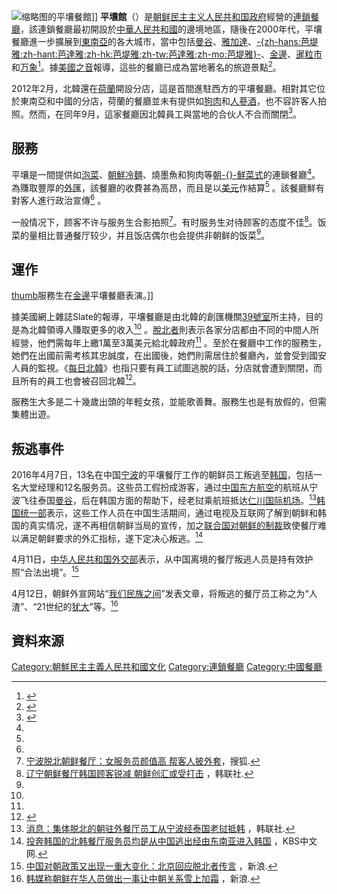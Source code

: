 {{noteTA
|G1=Korea
|G2=Korea Comparison
}}
[[File:Pyongyang_Restaurant_in_Phnom_Penh.jpg|缩略图]]的平壤餐館]]
'''平壤館'''（{{kor|k=평양관|hj=平壤館|rm=P'yŏngyanggwan}}）是[[朝鲜民主主义人民共和国政府|朝鲜民主主义人民共和国政府]]經營的[[連鎖店|連鎖]][[餐廳|餐廳]]，該連鎖餐廳最初開設於[[中華人民共和國|中華人民共和國]]的邊境地區，隨後在2000年代，平壤餐廳進一步擴展到[[東南亞|東南亞]]的各大城市，當中包括[[曼谷|曼谷]]、[[雅加達|雅加達]]、[[芭堤雅|-{zh-hans:芭堤雅;zh-hant:芭達雅;zh-hk:芭堤雅;zh-tw:芭達雅;zh-mo:芭堤雅}-]]、[[金邊|金邊]]、[[暹粒市|暹粒市]]和[[万象|万象]]<ref name="Strangio 2010">{{cite news|url=http://www.slate.com/id/2247402|title=Kingdom Kim's Culinary Outposts: Inside the bizarre world of Asia's North Korean restaurant chain.|last=Strangio|first=Sebastian|date=22 March 2010|work=[[Slate_(magazine)|Slate]]|accessdate=|archive-url=https://web.archive.org/web/20110921014821/http://www.slate.com/id/2247402/|archive-date=2011-09-21|dead-url=no}}</ref>。據[[美國之音|美國之音]]報導，這些的餐廳已成為當地著名的旅遊景點<ref>{{cite web | url= http://www.voanews.com/khmer-english/news/Pyongyang-Restaurants-Extending-Reach-in-Southeast-Asian-Cities-135022938.html | title= Pyongyang Restaurants Extending Reach in Southeast Asian Cities (public domain text as cited) | publisher= Voice of America, Khmer-English | accessdate=  | archive-url= https://web.archive.org/web/20111207063833/http://www.voanews.com/khmer-english/news/Pyongyang-Restaurants-Extending-Reach-in-Southeast-Asian-Cities-135022938.html | archive-date= 2011-12-07 | dead-url= yes }}</ref>。

2012年2月，北韓還在[[荷蘭|荷蘭]]{{link-en|奥斯道尔普|Osdorp}}開設分店，這是首間進駐西方的平壤餐廳。相對其它位於東南亞和中國的分店，荷蘭的餐廳並未有提供如[[狗肉|狗肉]]和[[人蔘酒|人蔘酒]]，也不容許客人拍照。然而，在同年9月，這家餐廳因北韓員工與當地的合伙人不合而關閉<ref name=AT5>{{cite news|title=Noord-Koreaans restaurant al weer dicht|url=http://www.at5.nl/artikelen/86267/noord-koreaans-restaurant-osdorp-al-weer-dicht|accessdate=September 6, 2012|newspaper=AT5 Nieuws|date=|archive-url=https://web.archive.org/web/20140104204519/http://www.at5.nl/artikelen/86267/noord-koreaans-restaurant-osdorp-al-weer-dicht|archive-date=2014-01-04|dead-url=no}}</ref>。

==服務==
平壤是一間提供如[[泡菜|泡菜]]、[[朝鮮冷麵|朝鮮冷麵]]、燒墨魚和狗肉等[[韓國料理|朝-{}-鮮菜式]]的連鎖餐廳<ref name="Strangio 2010" />。為賺取豐厚的[[外匯|外匯]]，該餐廳的收費甚為高昂，而且是以[[美元|美元]]作結算<ref name="Strangio 2010" /> 。該餐廳鮮有對客人進行政治宣傳<ref name="Strangio 2010" /> 。

一般情况下，顾客不许与服务生合影拍照<ref name="asdfasdf">[http://news.sohu.com/20160412/n443952786.shtml 宁波脱北朝鲜餐厅：女服务员颜值高 帮客人披外套]{{dead link|date=2018年2月 |bot=InternetArchiveBot |fix-attempted=yes }}，搜狐.</ref>。有时服务生对待顾客的态度不佳<ref>[http://chinese.yonhapnews.co.kr/allheadlines/2016/02/29/0200000000ACK20160229002900881.HTML 辽宁朝鲜餐厅韩国顾客锐减 朝鲜创汇或受打击] {{Wayback|url=http://chinese.yonhapnews.co.kr/allheadlines/2016/02/29/0200000000ACK20160229002900881.HTML |date=20160827084630 }}，韩联社.</ref>。饭菜的量相比普通餐厅较少，并且饭店偶尔也会提供非朝鲜的饭菜<ref name="asdfasdf"/>。

==運作==
[[檔案:Women_performing_at_the_Pyongyang_Restaurant_in_Phnom_Penh.jpg|thumb]]服務生在[[金邊|金邊]]平壤餐廳表演。]]

據美國網上雜誌Slate的報導，平壤餐廳是由北韓的創匯機關[[朝鮮勞動黨39號室|39號室]]所主持，目的是為北韓領導人賺取更多的收入<ref name="Strangio 2010" /> 。[[脫北者|脫北者]]則表示各家分店都由不同的中間人所經營，他們需每年上繳1萬至3萬美元給北韓政府<ref name="Strangio 2010" /> 。至於在餐廳中工作的服務生，她們在出國前需考核其忠誠度，在出國後，她們則需居住於餐廳內，並會受到國安人員的監視。《[[每日北韓|每日北韓]]》也指只要有員工試圖逃脫的話，分店就會遭到關閉，而且所有的員工也會被召回北韓<ref name="Kim 2006">{{cite news|url=http://www.dailynk.com/english/read.php?cataId=nk01500&num=1438|title=Waitresses Flee North Korean Restaurants in Qingdao China|last=Kim|first=Yong Hun|date=15 December 2006|work=[[Daily_NK|Daily NK]]|accessdate=|archive-url=https://web.archive.org/web/20131127014419/http://www.dailynk.com/english/read.php?cataId=nk01500&num=1438|archive-date=2013-11-27|dead-url=no}}</ref>。

服務生大多是二十幾歲出頭的年輕女孩，並能歌善舞。服務生也是有放假的，但需集體出遊。

==叛逃事件==
2016年4月7日，13名在中国[[宁波|宁波]]的平壤餐厅工作的朝鲜员工叛逃至[[韩国|韩国]]，包括一名大堂经理和12名服务员。这些员工假扮成游客，通过[[中国东方航空|中国东方航空]]的航班从宁波飞往泰国[[曼谷|曼谷]]，后在韩国方面的帮助下，经老挝乘航班抵达[[仁川国际机场|仁川国际机场]]。<ref>[http://chinese.yonhapnews.co.kr/domestic/2016/04/11/0401000000ACK20160411002300881.HTML 消息：集体脱北的朝驻外餐厅员工从宁波经泰国老挝抵韩] {{Wayback|url=http://chinese.yonhapnews.co.kr/domestic/2016/04/11/0401000000ACK20160411002300881.HTML |date=20160827070031 }}，韩联社.</ref>[[韩国统一部|韩国统一部]]表示，这些工作人员在中国生活期间，通过电视及互联网了解到朝鲜和韩国的真实情况，遂不再相信朝鲜当局的宣传，加之[[联合国安全理事会第2270号决议|联合国对朝鲜的制裁]]致使餐厅难以满足朝鲜要求的外汇指标，遂下定决心叛逃。<ref>[http://world.kbs.co.kr/chinese/news/news_IK_detail.htm?No=49969 投奔韩国的北韩餐厅服务员均是从中国逃出经由东南亚进入韩国] {{Wayback|url=http://world.kbs.co.kr/chinese/news/news_IK_detail.htm?No=49969 |date=20160411041844 }}，KBS中文网.</ref>

4月11日，[[中华人民共和国外交部|中华人民共和国外交部]]表示，从中国离境的餐厅叛逃人员是持有效护照“合法出境”。<ref>[http://mil.news.sina.com.cn/china/2016-04-12/doc-ifxrcizu4021993.shtml 中国对朝政策又出现一重大变化：北京回应脱北者传言] {{Wayback|url=http://mil.news.sina.com.cn/china/2016-04-12/doc-ifxrcizu4021993.shtml |date=20160419100530 }}，新浪.</ref>

4月12日，朝鲜外宣网站“[[我们民族之间|我们民族之间]]”发表文章，将叛逃的餐厅员工称之为“人渣”、“21世纪的[[犹大|犹大]]”等。<ref>[http://mil.news.sina.com.cn/china/2016-04-12/doc-ifxrcizs7299419.shtml?cre=milpagepc&mod=f&loc=1&r=9&doct=0&rfunc=4 韩媒称朝鲜在华人员做出一事让中朝关系雪上加霜] {{Wayback|url=http://mil.news.sina.com.cn/china/2016-04-12/doc-ifxrcizs7299419.shtml?cre=milpagepc&mod=f&loc=1&r=9&doct=0&rfunc=4 |date=20160424080409 }}，新浪.</ref>

==資料來源==
{{reflist}}

[[Category:朝鮮民主主義人民共和國文化|Category:朝鮮民主主義人民共和國文化]]
[[Category:連鎖餐廳|Category:連鎖餐廳]]
[[Category:中國餐廳|Category:中國餐廳]]